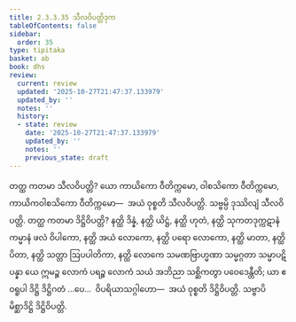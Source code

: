 ```yaml
---
title: 2.3.3.35 သီလဝိပတ္တိဒုက
tableOfContents: false
sidebar:
  order: 35
type: tipitaka
basket: ab
book: dhs
review:
  current: review
  updated: '2025-10-27T21:47:37.133979'
  updated_by: ''
  notes: ''
  history:
  - state: review
    date: '2025-10-27T21:47:37.133979'
    updated_by: ''
    notes: ''
    previous_state: draft
---
```



<ReviewStatus review={frontmatter.review} showDetails={true} />

<HypothesisAnnotation frontmatter={frontmatter} />

<DynamicBreadcrumb />

<Division number="1368" book="dhs" e="ch" v="29" p="263">

<Paragraph number="2073" book="dhs">
တတ္ထ ကတမာ သီလဝိပတ္တိ? ယော ကာယိကော ဝီတိက္ကမော, ဝါစသိကော ဝီတိက္ကမော, ကာယိကဝါစသိကော ဝီတိက္ကမော—  အယံ ဝုစ္စတိ သီလဝိပတ္တိ. သဗ္ဗမ္ပိ ဒုဿိလျံ သီလဝိပတ္တိ.
</Paragraph>

</Division>
<Division number="1369" book="dhs" e="ch" v="29" p="263">

<Paragraph number="2074" book="dhs">
တတ္ထ ကတမာ ဒိဋ္ဌိဝိပတ္တိ? နတ္ထိ ဒိန္နံ, နတ္ထိ ယိဋ္ဌံ, နတ္ထိ ဟုတံ, နတ္ထိ သုကတဒုက္ကဋာနံ ကမ္မာနံ ဖလံ ဝိပါကော, နတ္ထိ အယံ လောကော, နတ္ထိ ပရော လောကော, နတ္ထိ မာတာ, နတ္ထိ ပိတာ, နတ္ထိ သတ္တာ ဩပပါတိကာ, နတ္ထိ လောကေ သမဏဗြာဟ္မဏာ သမ္မဂ္ဂတာ သမ္မာပဋိပန္နာ ယေ ဣမဉ္စ လောကံ ပရဉ္စ လောကံ သယံ အဘိညာ သစ္ဆိကတွာ ပဝေဒေန္တီတိ; ယာ ဧဝရူပါ ဒိဋ္ဌိ ဒိဋ္ဌိဂတံ …ပေ…  ဝိပရိယာသဂ္ဂါဟော—  အယံ ဝုစ္စတိ ဒိဋ္ဌိဝိပတ္တိ. သဗ္ဗာပိ မိစ္ဆာဒိဋ္ဌိ ဒိဋ္ဌိဝိပတ္တိ.
</Paragraph>
</Division>